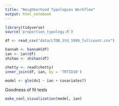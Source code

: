 ```yaml
---
title: "Neighborhood Typologies Workflow"
output: html_notebook
---
```


```r
library(tidyverse)
source('proportion_typology.R')
```

```r
df <- read_csv("data/LTDB_Std_1980_fullcount.csv")
```


```r
hannah <- hannaH(df)
ian <- ian(df)
shihao <- shihao(df)

chetty <- read(chetty)
inner_join(df, ian, by = 'TRTID10')
```


```r
model <- glm(dv1 ~ ian + covariates?)
```

Goodness of fit tests

```r
make_cool_visualization(model, ian)
```


